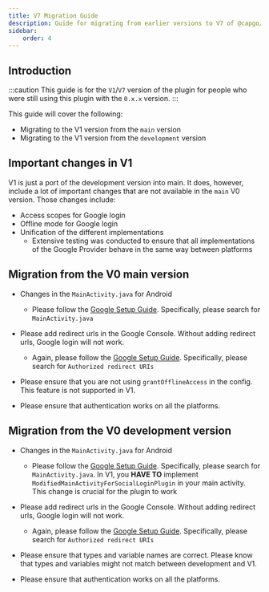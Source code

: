 ```yaml
---
title: V7 Migration Guide
description: Guide for migrating from earlier versions to V7 of @capgo/capacitor-social-login
sidebar:
    order: 4
---
```


## Introduction

:::caution
This guide is for the `V1`/`V7` version of the plugin for people who were still using this plugin with the `0.x.x` version.
:::

This guide will cover the following:

- Migrating to the V1 version from the `main` version
- Migrating to the V1 version from the `development` version

## Important changes in V1

V1 is just a port of the development version into main. It does, however, include a lot of important changes that are not available in the `main` V0 version. Those changes include:

- Access scopes for Google login
- Offline mode for Google login
- Unification of the different implementations
  - Extensive testing was conducted to ensure that all implementations of the Google Provider behave in the same way between platforms

## Migration from the V0 main version

- Changes in the `MainActivity.java` for Android
  - Please follow the [Google Setup Guide](/docs/plugins/social-login/google/android/). Specifically, please search for `MainActivity.java`

- Please add redirect urls in the Google Console. Without adding redirect urls, Google login will not work.
  - Again, please follow the [Google Setup Guide](/docs/plugins/social-login/google/android/). Specifically, please search for `Authorized redirect URIs`

- Please ensure that you are not using `grantOfflineAccess` in the config. This feature is not supported in V1.

- Please ensure that authentication works on all the platforms.

## Migration from the V0 development version

- Changes in the `MainActivity.java` for Android
  - Please follow the [Google Setup Guide](/docs/plugins/social-login/google/android/). Specifically, please search for `MainActivity.java`. In V1, you **HAVE TO** implement `ModifiedMainActivityForSocialLoginPlugin` in your main activity. This change is crucial for the plugin to work

- Please add redirect urls in the Google Console. Without adding redirect urls, Google login will not work.
  - Again, please follow the [Google Setup Guide](/docs/plugins/social-login/google/android/). Specifically, please search for `Authorized redirect URIs`

- Please ensure that types and variable names are correct. Please know that types and variables might not match between development and V1.

- Please ensure that authentication works on all the platforms.
